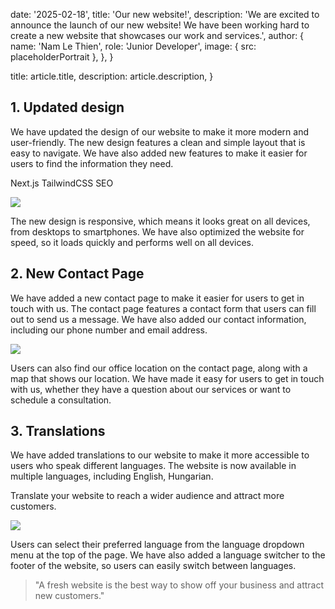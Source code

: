 
  date: '2025-02-18',
  title: 'Our new website!',
  description:
    'We are excited to announce the launch of our new website! We have been working hard to create a new website that showcases our work and services.',
  author: {
    name: 'Nam Le Thien',
    role: 'Junior Developer',
    image: { src: placeholderPortrait },
  },
}

  title: article.title,
  description: article.description,
}

## 1. Updated design

We have updated the design of our website to make it more modern and user-friendly. The new design features a clean and simple layout that is easy to navigate. We have also added new features to make it easier for users to find the information they need.

<TagList>
	<TagListItem>Next.js</TagListItem>
	<TagListItem>TailwindCSS</TagListItem>
	<TagListItem>SEO</TagListItem>
</TagList>

![](./page.jpg)

The new design is responsive, which means it looks great on all devices, from desktops to smartphones. We have also optimized the website for speed, so it loads quickly and performs well on all devices.

## 2. New Contact Page

We have added a new contact page to make it easier for users to get in touch with us. The contact page features a contact form that users can fill out to send us a message. We have also added our contact information, including our phone number and email address.

![](./contact.png)

Users can also find our office location on the contact page, along with a map that shows our location. We have made it easy for users to get in touch with us, whether they have a question about our services or want to schedule a consultation.

## 3. Translations

We have added translations to our website to make it more accessible to users who speak different languages. The website is now available in multiple languages, including English, Hungarian.

<TopTip>
  Translate your website to reach a wider audience and attract more customers.
</TopTip>

![](./translation.jpg)

Users can select their preferred language from the language dropdown menu at the top of the page. We have also added a language switcher to the footer of the website, so users can easily switch between languages.

<Blockquote
	author={{ name:  'Nam Le Thien', role:  'Junior Developer' }}
  image={placeholderPortrait}
>
	"A fresh website is the best way to show off your business and attract new customers."
</Blockquote>